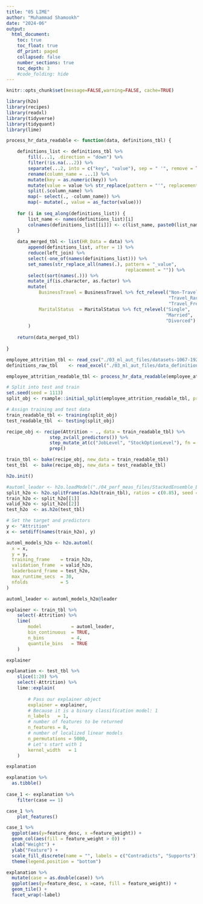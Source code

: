 ```yaml
---
title: "05 LIME"
author: "Muhammad Shamookh"
date: "2024-06"
output:
  html_document:
    toc: true
    toc_float: true
    df_print: paged
    collapsed: false
    number_sections: true
    toc_depth: 3
    #code_folding: hide
---
```


```r
knitr::opts_chunk$set(message=FALSE,warning=FALSE, cache=TRUE)
```

```r
library(h2o)
library(recipes)
library(readxl)
library(tidyverse)
library(tidyquant)
library(lime)
```
```r
process_hr_data_readable <- function(data, definitions_tbl) {

    definitions_list <- definitions_tbl %>%
        fill(...1, .direction = "down") %>%
        filter(!is.na(...2)) %>%
        separate(...2, into = c("key", "value"), sep = " '", remove = TRUE) %>%
        rename(column_name = ...1) %>%
        mutate(key = as.numeric(key)) %>%
        mutate(value = value %>% str_replace(pattern = "'", replacement = "")) %>%
        split(.$column_name) %>%
        map(~ select(., -column_name)) %>%
        map(~ mutate(., value = as_factor(value))) 
    
    for (i in seq_along(definitions_list)) {
        list_name <- names(definitions_list)[i]
        colnames(definitions_list[[i]]) <- c(list_name, paste0(list_name, "_value"))
    }
    
    data_merged_tbl <- list(HR_Data = data) %>%
        append(definitions_list, after = 1) %>%
        reduce(left_join) %>%
        select(-one_of(names(definitions_list))) %>%
        set_names(str_replace_all(names(.), pattern = "_value", 
                                            replacement = "")) %>%
        select(sort(names(.))) %>%
        mutate_if(is.character, as.factor) %>%
        mutate(
            BusinessTravel = BusinessTravel %>% fct_relevel("Non-Travel", 
                                                            "Travel_Rarely", 
                                                            "Travel_Frequently"),
            MaritalStatus  = MaritalStatus %>% fct_relevel("Single", 
                                                           "Married", 
                                                           "Divorced")
        )
    
    return(data_merged_tbl)
    
}
```

```r
employee_attrition_tbl <- read_csv("./03_ml_aut_files/datasets-1067-1925-WA_Fn-UseC_-HR-Employee-Attrition.txt")
definitions_raw_tbl    <- read_excel("./03_ml_aut_files/data_definitions.xlsx", sheet = 1, col_names = FALSE)

employee_attrition_readable_tbl <- process_hr_data_readable(employee_attrition_tbl, definitions_raw_tbl)

# Split into test and train
set.seed(seed = 1113)
split_obj <- rsample::initial_split(employee_attrition_readable_tbl, prop = 0.85)

# Assign training and test data
train_readable_tbl <- training(split_obj)
test_readable_tbl  <- testing(split_obj)

recipe_obj <- recipe(Attrition ~ ., data = train_readable_tbl) %>%
                step_zv(all_predictors()) %>%
                step_mutate_at(c("JobLevel", "StockOptionLevel"), fn = as.factor) %>% 
                prep()

train_tbl <- bake(recipe_obj, new_data = train_readable_tbl)
test_tbl  <- bake(recipe_obj, new_data = test_readable_tbl)

h2o.init()

#automl_leader <- h2o.loadModel("./04_perf_meas_files/StackedEnsemble_BestOfFamily_2_AutoML_1_20220612_170511")
split_h2o <- h2o.splitFrame(as.h2o(train_tbl), ratios = c(0.85), seed = 1234)
train_h2o <- split_h2o[[1]]
valid_h2o <- split_h2o[[2]]
test_h2o  <- as.h2o(test_tbl)

# Set the target and predictors
y <- "Attrition"
x <- setdiff(names(train_h2o), y)

automl_models_h2o <- h2o.automl(
  x = x,
  y = y,
  training_frame    = train_h2o,
  validation_frame  = valid_h2o,
  leaderboard_frame = test_h2o,
  max_runtime_secs  = 30,
  nfolds            = 5 
)

automl_leader <- automl_models_h2o@leader
```

```r
explainer <- train_tbl %>%
    select(-Attrition) %>%
    lime(
        model           = automl_leader,
        bin_continuous  = TRUE,
        n_bins          = 4,
        quantile_bins   = TRUE
    )

explainer
```

```r
explanation <- test_tbl %>%
    slice(1:20) %>%
    select(-Attrition) %>%
    lime::explain(
    
        # Pass our explainer object
        explainer = explainer,
        # Because it is a binary classification model: 1
        n_labels   = 1,
        # number of features to be returned
        n_features = 8,
        # number of localized linear models
        n_permutations = 5000,
        # Let's start with 1
        kernel_width   = 1
    )

explanation
```

```r
explanation %>% 
  as.tibble()
  
case_1 <- explanation %>%
    filter(case == 1)

case_1 %>%
    plot_features()

case_1 %>%
  ggplot(aes(y=feature_desc, x =feature_weight)) +
  geom_col(aes(fill = feature_weight > 0)) +
  xlab("Weight") + 
  ylab("Feature") +
  scale_fill_discrete(name = "", labels = c("Contradicts", "Supports")) +
  theme(legend.position = "bottom")
```

```r
explanation %>%
  mutate(case = as.double(case)) %>%
  ggplot(aes(y=feature_desc, x =case, fill = feature_weight)) +
  geom_tile() +
  facet_wrap(~label) 
```



